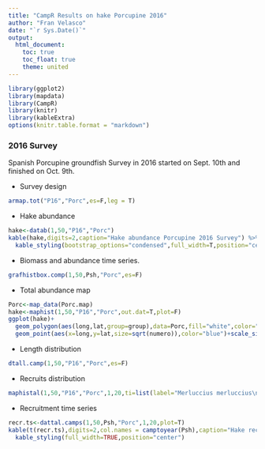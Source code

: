 ```yaml
---
title: "CampR Results on hake Porcupine 2016"
author: "Fran Velasco"
date: "`r Sys.Date()`"
output: 
  html_document:
    toc: true
    toc_float: true
    theme: united
---
```


```r
library(ggplot2)
library(mapdata)
library(CampR)
library(knitr)
library(kableExtra)
options(knitr.table.format = "markdown") 
```

### 2016 Survey

Spanish Porcupine groundfish Survey in 2016 started on Sept. 10th and finished on  Oct. 9th. 

- Survey design

```r
armap.tot("P16","Porc",es=F,leg = T)
```


- Hake abundance

```r
hake<-datab(1,50,"P16","Porc")
kable(hake,digits=2,caption="Hake abundance Porcupine 2016 Survey") %>%
  kable_styling(bootstrap_options="condensed",full_width=T,position="center")
```

- Biomass and abundance time series.

```r
grafhistbox.comp(1,50,Psh,"Porc",es=F)
```

- Total abundance map

```r
Porc<-map_data(Porc.map)
hake<-maphist(1,50,"P16","Porc",out.dat=T,plot=F)
ggplot(hake)+
  geom_polygon(aes(long,lat,group=group),data=Porc,fill="white",color="black")+
  geom_point(aes(x=long,y=lat,size=sqrt(numero)),color="blue")+scale_size_continuous(name="No. inds.")+coord_fixed(1.3)
```

- Length distribution

```r
dtall.camp(1,50,"P16","Porc",es=F)
```

- Recruits distribution

```r
maphistal(1,50,"P16","Porc",1,20,ti=list(label="Merluccius merluccius\n < 20 cm",font=4),ceros=F)
```

- Recruitment time series

```r
recr.ts<-dattal.camps(1,50,Psh,"Porc",1,20,plot=T)
kable(t(recr.ts),digits=2,col.names = camptoyear(Psh),caption="Hake recruitment strength") %>%
  kable_styling(full_width=TRUE,position="center")
```


